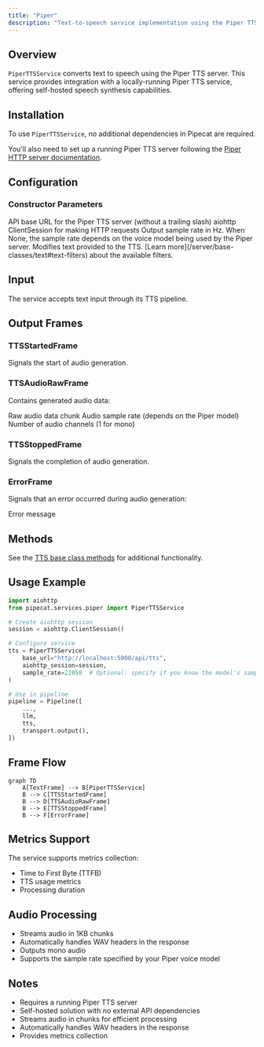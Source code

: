 ```yaml
---
title: "Piper"
description: "Text-to-speech service implementation using the Piper TTS server"
---
```


## Overview

`PiperTTSService` converts text to speech using the Piper TTS server. This service provides integration with a locally-running Piper TTS service, offering self-hosted speech synthesis capabilities.

## Installation

To use `PiperTTSService`, no additional dependencies in Pipecat are required.

You'll also need to set up a running Piper TTS server following the [Piper HTTP server documentation](https://github.com/rhasspy/piper/blob/master/src/python_run/README_http.md).

## Configuration

### Constructor Parameters

<ParamField path="base_url" type="str" required>
  API base URL for the Piper TTS server (without a trailing slash)
</ParamField>

<ParamField path="aiohttp_session" type="aiohttp.ClientSession" required>
  aiohttp ClientSession for making HTTP requests
</ParamField>

<ParamField path="sample_rate" type="Optional[int]" default="None">
  Output sample rate in Hz. When None, the sample rate depends on the voice
  model being used by the Piper server.
</ParamField>

<ParamField path="text_filter" type="BaseTextFilter" default="None">
  Modifies text provided to the TTS. [Learn
  more](/server/base-classes/text#text-filters) about the available filters.
</ParamField>

## Input

The service accepts text input through its TTS pipeline.

## Output Frames

### TTSStartedFrame

Signals the start of audio generation.

### TTSAudioRawFrame

Contains generated audio data:

<ParamField path="audio" type="bytes">
  Raw audio data chunk
</ParamField>

<ParamField path="sample_rate" type="int">
  Audio sample rate (depends on the Piper model)
</ParamField>

<ParamField path="num_channels" type="int">
  Number of audio channels (1 for mono)
</ParamField>

### TTSStoppedFrame

Signals the completion of audio generation.

### ErrorFrame

Signals that an error occurred during audio generation:

<ParamField path="error" type="str">
  Error message
</ParamField>

## Methods

See the [TTS base class methods](/server/base-classes/speech#ttsservice) for additional functionality.

## Usage Example

```python
import aiohttp
from pipecat.services.piper import PiperTTSService

# Create aiohttp session
session = aiohttp.ClientSession()

# Configure service
tts = PiperTTSService(
    base_url="http://localhost:5000/api/tts",
    aiohttp_session=session,
    sample_rate=22050  # Optional: specify if you know the model's sample rate
)

# Use in pipeline
pipeline = Pipeline([
    ...,
    llm,
    tts,
    transport.output(),
])
```

## Frame Flow

```mermaid
graph TD
    A[TextFrame] --> B[PiperTTSService]
    B --> C[TTSStartedFrame]
    B --> D[TTSAudioRawFrame]
    B --> E[TTSStoppedFrame]
    B --> F[ErrorFrame]
```

## Metrics Support

The service supports metrics collection:

- Time to First Byte (TTFB)
- TTS usage metrics
- Processing duration

## Audio Processing

- Streams audio in 1KB chunks
- Automatically handles WAV headers in the response
- Outputs mono audio
- Supports the sample rate specified by your Piper voice model

## Notes

- Requires a running Piper TTS server
- Self-hosted solution with no external API dependencies
- Streams audio in chunks for efficient processing
- Automatically handles WAV headers in the response
- Provides metrics collection
